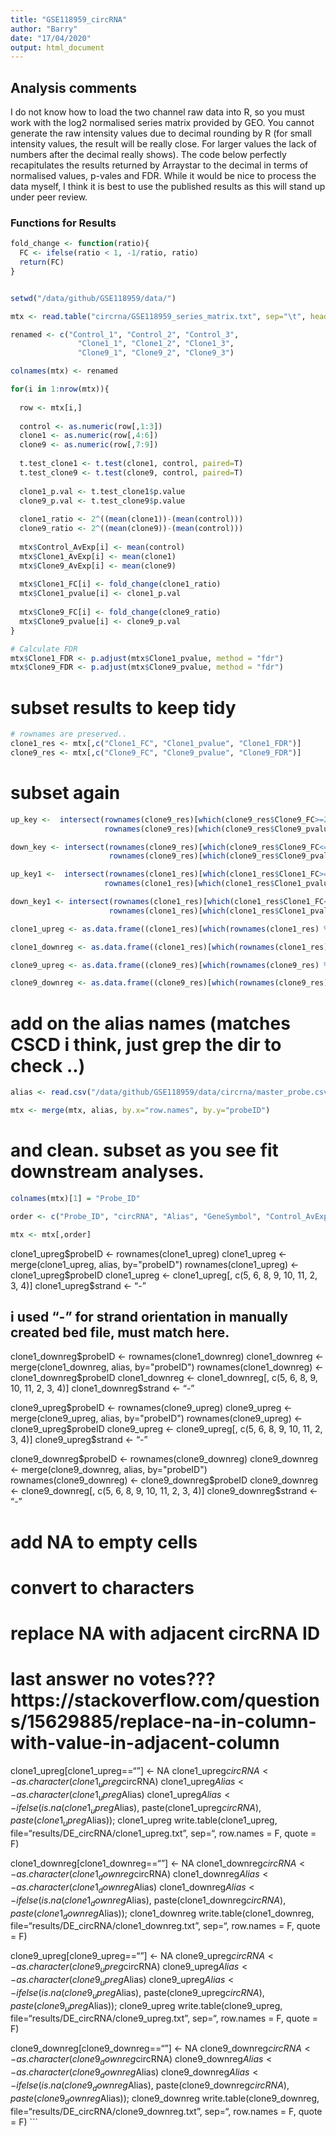 ```yaml
---
title: "GSE118959_circRNA"
author: "Barry"
date: "17/04/2020"
output: html_document
---
```


## Analysis comments

I do not know how to load the two channel raw data into R, so you must work with the log2 normalised series matrix provided by GEO. You cannot generate the raw intensity values due to decimal rounding by R (for small intensity values, the result will be really close. For larger values the lack of numbers after the decimal really shows). The code below perfectly recapitulates the results returned by Arraystar to the decimal in terms of normalised values, p-vales and FDR. While it would be nice to process the data myself, I think it is best to use the published results as this will stand up under peer review. 

### Functions for Results

```R
fold_change <- function(ratio){
  FC <- ifelse(ratio < 1, -1/ratio, ratio)
  return(FC)
}



```


```R
setwd("/data/github/GSE118959/data/")

mtx <- read.table("circrna/GSE118959_series_matrix.txt", sep="\t", header=T, row.names = "ID_REF")

renamed <- c("Control_1", "Control_2", "Control_3",
               "Clone1_1", "Clone1_2", "Clone1_3",
               "Clone9_1", "Clone9_2", "Clone9_3")

colnames(mtx) <- renamed
```


```R
for(i in 1:nrow(mtx)){
  
  row <- mtx[i,]
  
  control <- as.numeric(row[,1:3])
  clone1 <- as.numeric(row[,4:6])
  clone9 <- as.numeric(row[,7:9])
  
  t.test_clone1 <- t.test(clone1, control, paired=T)
  t.test_clone9 <- t.test(clone9, control, paired=T)
  
  clone1_p.val <- t.test_clone1$p.value
  clone9_p.val <- t.test_clone9$p.value
  
  clone1_ratio <- 2^((mean(clone1))-(mean(control)))
  clone9_ratio <- 2^((mean(clone9))-(mean(control)))
  
  mtx$Control_AvExp[i] <- mean(control)
  mtx$Clone1_AvExp[i] <- mean(clone1)
  mtx$Clone9_AvExp[i] <- mean(clone9)
  
  mtx$Clone1_FC[i] <- fold_change(clone1_ratio)
  mtx$Clone1_pvalue[i] <- clone1_p.val 
  
  mtx$Clone9_FC[i] <- fold_change(clone9_ratio)
  mtx$Clone9_pvalue[i] <- clone9_p.val
}

# Calculate FDR
mtx$Clone1_FDR <- p.adjust(mtx$Clone1_pvalue, method = "fdr")
mtx$Clone9_FDR <- p.adjust(mtx$Clone9_pvalue, method = "fdr")

```

# subset results to keep tidy
```R
# rownames are preserved.. 
clone1_res <- mtx[,c("Clone1_FC", "Clone1_pvalue", "Clone1_FDR")]
clone9_res <- mtx[,c("Clone9_FC", "Clone9_pvalue", "Clone9_FDR")]
```

# subset again
```R
up_key <-  intersect(rownames(clone9_res)[which(clone9_res$Clone9_FC>=2)],
                     rownames(clone9_res)[which(clone9_res$Clone9_pvalue<=0.05)])

down_key <- intersect(rownames(clone9_res)[which(clone9_res$Clone9_FC<=-2)],
                      rownames(clone9_res)[which(clone9_res$Clone9_pvalue<=0.05)])

up_key1 <-  intersect(rownames(clone1_res)[which(clone1_res$Clone1_FC>=2)],
                     rownames(clone1_res)[which(clone1_res$Clone1_pvalue<=0.05)])

down_key1 <- intersect(rownames(clone1_res)[which(clone1_res$Clone1_FC<=-2)],
                      rownames(clone1_res)[which(clone1_res$Clone1_pvalue<=0.05)])

clone1_upreg <- as.data.frame((clone1_res)[which(rownames(clone1_res) %in% up_key1),],)

clone1_downreg <- as.data.frame((clone1_res)[which(rownames(clone1_res) %in% down_key1),])

clone9_upreg <- as.data.frame((clone9_res)[which(rownames(clone9_res) %in% up_key),])

clone9_downreg <- as.data.frame((clone9_res)[which(rownames(clone9_res) %in% down_key),])

```

# add on the alias names (matches CSCD i think, just grep the dir to check ..)

```R
alias <- read.csv("/data/github/GSE118959/data/circrna/master_probe.csv", header=T, sep="\t")

mtx <- merge(mtx, alias, by.x="row.names", by.y="probeID")
```

# and clean. subset as you see fit downstream analyses.

```R
colnames(mtx)[1] = "Probe_ID"

order <- c("Probe_ID", "circRNA", "Alias", "GeneSymbol", "Control_AvExp", "Clone1_AvExp", "Clone1_FC", "Clone1_pvalue", "Clone1_FDR", "Control_AvExp", "Clone9_AvExp", "Clone9_FC", "Clone9_pvalue", "Clone9_FDR", "Control_1", "Control_2", "Control_3", "Clone1_1", "Clone1_2", "Clone1_3", "Clone9_1", "Clone9_2", "Clone9_3")

mtx <- mtx[,order]
```












clone1_upreg$probeID <- rownames(clone1_upreg)
clone1_upreg <- merge(clone1_upreg, alias, by="probeID")
rownames(clone1_upreg) <- clone1_upreg$probeID
clone1_upreg <- clone1_upreg[, c(5, 6, 8, 9, 10, 11, 2, 3, 4)]
clone1_upreg$strand <- "-"

## i used "-" for strand orientation in manually created bed file, must match here.

clone1_downreg$probeID <- rownames(clone1_downreg)
clone1_downreg <- merge(clone1_downreg, alias, by="probeID")
rownames(clone1_downreg) <- clone1_downreg$probeID
clone1_downreg <- clone1_downreg[, c(5, 6, 8, 9, 10, 11, 2, 3, 4)]
clone1_downreg$strand <- "-"

clone9_upreg$probeID <- rownames(clone9_upreg)
clone9_upreg <- merge(clone9_upreg, alias, by="probeID")
rownames(clone9_upreg) <- clone9_upreg$probeID
clone9_upreg <- clone9_upreg[, c(5, 6, 8, 9, 10, 11, 2, 3, 4)]
clone9_upreg$strand <- "-"

clone9_downreg$probeID <- rownames(clone9_downreg)
clone9_downreg <- merge(clone9_downreg, alias, by="probeID")
rownames(clone9_downreg) <- clone9_downreg$probeID
clone9_downreg <- clone9_downreg[, c(5, 6, 8, 9, 10, 11, 2, 3, 4)]
clone9_downreg$strand <- "-"

# add NA to empty cells
# convert to characters
# replace NA with adjacent circRNA ID 
# last answer no votes??? https://stackoverflow.com/questions/15629885/replace-na-in-column-with-value-in-adjacent-column

clone1_upreg[clone1_upreg==""] <- NA
clone1_upreg$circRNA <- as.character(clone1_upreg$circRNA)
clone1_upreg$Alias <- as.character(clone1_upreg$Alias)
clone1_upreg$Alias <- ifelse(is.na(clone1_upreg$Alias), paste(clone1_upreg$circRNA), paste(clone1_upreg$Alias)); clone1_upreg
write.table(clone1_upreg, file="results/DE_circRNA/clone1_upreg.txt", sep="\t", row.names = F, quote = F)

clone1_downreg[clone1_downreg==""] <- NA
clone1_downreg$circRNA <- as.character(clone1_downreg$circRNA)
clone1_downreg$Alias <- as.character(clone1_downreg$Alias)
clone1_downreg$Alias <- ifelse(is.na(clone1_downreg$Alias), paste(clone1_downreg$circRNA), paste(clone1_downreg$Alias)); clone1_downreg
write.table(clone1_downreg, file="results/DE_circRNA/clone1_downreg.txt", sep="\t", row.names = F, quote = F)

clone9_upreg[clone9_upreg==""] <- NA
clone9_upreg$circRNA <- as.character(clone9_upreg$circRNA)
clone9_upreg$Alias <- as.character(clone9_upreg$Alias)
clone9_upreg$Alias <- ifelse(is.na(clone9_upreg$Alias), paste(clone9_upreg$circRNA), paste(clone9_upreg$Alias)); clone9_upreg
write.table(clone9_upreg, file="results/DE_circRNA/clone9_upreg.txt", sep="\t", row.names = F, quote = F)

clone9_downreg[clone9_downreg==""] <- NA
clone9_downreg$circRNA <- as.character(clone9_downreg$circRNA)
clone9_downreg$Alias <- as.character(clone9_downreg$Alias)
clone9_downreg$Alias <- ifelse(is.na(clone9_downreg$Alias), paste(clone9_downreg$circRNA), paste(clone9_downreg$Alias)); clone9_downreg
write.table(clone9_downreg, file="results/DE_circRNA/clone9_downreg.txt", sep="\t", row.names = F, quote = F)
```




